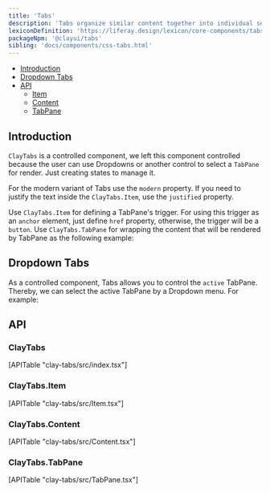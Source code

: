 ```yaml
---
title: 'Tabs'
description: 'Tabs organize similar content together into individual sections in the same page.'
lexiconDefinition: 'https://liferay.design/lexicon/core-components/tabs/'
packageNpm: '@clayui/tabs'
sibling: 'docs/components/css-tabs.html'
---
```



<div class="nav-toc-absolute">
<div class="nav-toc">

-   [Introduction](#introduction)
-   [Dropdown Tabs](#dropdown-tabs)
-   [API](#api)
    -   [Item](#item)
    -   [Content](#content)
    -   [TabPane](#tabpane)

</div>
</div>

## Introduction

`ClayTabs` is a controlled component, we left this component controlled because the user can use Dropdowns or another control to select a `TabPane` for render. Just creating states to manage it.

For the modern variant of Tabs use the `modern` property. If you need to justify the text inside the `ClayTabs.Item`, use the `justified` property.

Use `ClayTabs.Item` for defining a TabPane's trigger. For using this trigger as an `anchor` element, just define `href` property, otherwise, the trigger will be a `button`. Use `ClayTabs.TabPane` for wrapping the content that will be rendered by TabPane as the following example:

<Tabs />

## Dropdown Tabs

As a controlled component, Tabs allows you to control the `active` TabPane. Thereby, we can select the active TabPane by a Dropdown menu. For example:

<TabsDropdown />

## API

### ClayTabs

<div>[APITable "clay-tabs/src/index.tsx"]</div>

### ClayTabs.Item

<div>[APITable "clay-tabs/src/Item.tsx"]</div>

### ClayTabs.Content

<div>[APITable "clay-tabs/src/Content.tsx"]</div>

### ClayTabs.TabPane

<div>[APITable "clay-tabs/src/TabPane.tsx"]</div>
